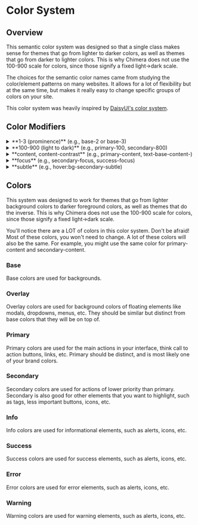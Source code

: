 
# Color System

## Overview

This semantic color system was designed so that a single class makes sense for themes that go from lighter to darker colors, as well as themes that go from darker to lighter colors. This is why Chimera does not use the 100-900 scale for colors, since those signify a fixed light->dark scale.

The choices for the semantic color names came from studying the color/element patterns on many websites. It allows for a lot of flexibility but at the same time, but makes it really easy to change specific groups of colors on your site.

This color system was heavily inspired by [DaisyUI's color system](https://daisyui.com/docs/colors).

## Color Modifiers

<details>
  <summary>**1-3 (prominence)** (e.g., base-2 or base-3)</summary>
  
  1 being the most prominent color and 3 being least prominent color Used for backgrounds,
  text, or other elements where you need to create subtle contrast.

![Prominence Example](/prominence-example.png)

So why don't
we use 100-900 for these colors too? Let's say your background is base-100 and
a card on the background is base-200. This makes total sense in light mode,
where white is the background and a light grey layers on top of that. It no
longer makes sense if you want to switch to a dark mode where the background
is black and the card is supposed to be dark grey.

</details>

<details>
  <summary>**100-900 (light to dark)** (e.g., primary-100, secondary-800)</summary>
  100 is the lightest color and 900 is the darkest color. This is the scale that Tailwind uses for colors. The components in Chimera **do not** use these for default styles, but they are available for use from the default Tailwind theme. I suggest keeping these in your arsenal for when you really need to use a color that is not in the color system!

Fun thing I stumbled upon while researching, [this is the Tweet thread](https://twitter.com/adamwathan/status/920706866283364352?lang=en) Adam Wathan started when he was researching the same thing!

![100-900 Example](/100-900-example.png)
[From Tailwind's Customizing Colors](https://tailwindcss.com/docs/customizing-colors)

</details>
<details>
  <summary>**content, content-contrast** (e.g.,  primary-content, text-base-content-) </summary>
  This is used for text or other content that is on top of a background color.

The `-contrast` modifier is used when the content color does not provide enough contrast. For example, if primary-content is white and does not have enough contrast on a `bg-primary-subtle`. In this case, you would use `primary-content-contrast`. However, `-contrast` is not always needed. For example, if your warning, warning-focus, and warning-subtle are all yellows that would be better with dark text, you should set both `warning-content` and `warning-content-contrast` to the same color.

The content modifier can be used with either the prominence modifier or a contrast modifier. Examples:

- `primary-content`
- `primary-content-contrast`
- `primary-content-2`

![Content Example](/content-example.png)

</details>

<details>
  <summary>**focus** (e.g., secondary-focus, success-focus)</summary>
  Focus colors are used for elements like buttons, alerts, icons, etc. They are used
  when the element is focused or hovered.
</details>

<details>
  <summary>**subtle** (e.g., hover:bg-secondary-subtle)</summary>
  Subtle colors are used for elements like buttons, alerts, icons, etc. They are
  often used for background colors when the element is hovered or focused. ![Subtle
  Example](/subtle-example.png)
</details>

## Colors

This system was designed to work for themes that go from lighter background colors to darker foreground colors, as well as themes that do the inverse. This is why Chimera does not use the 100-900 scale for colors, since those signify a fixed light->dark scale.

You'll notice there are a LOT of colors in this color system. Don't be afraid! Most of these colors, you won't need to change. A lot of these colors will also be the same. For example, you might use the same color for primary-content and secondary-content.

### Base

Base colors are used for backgrounds.

<ColorTable colors={colorSystem.base} />

### Overlay

Overlay colors are used for background colors of floating elements like modals, dropdowns, menus, etc. They should be similar but distinct from base colors that they will be on top of.

<ColorTable colors={colorSystem.overlay} />

### Primary

Primary colors are used for the main actions in your interface, think call to action buttons, links, etc. Primary should be distinct, and is most likely one of your brand colors.

<ColorTable colors={colorSystem.primary} />

### Secondary

Secondary colors are used for actions of lower priority than primary. Secondary is also good for other elements that you want to highlight, such as tags, less important buttons, icons, etc.

<ColorTable colors={colorSystem.secondary} />

### Info

Info colors are used for informational elements, such as alerts, icons, etc.

<ColorTable colors={colorSystem.info} />

### Success

Success colors are used for success elements, such as alerts, icons, etc.

<ColorTable colors={colorSystem.success} />

### Error

Error colors are used for error elements, such as alerts, icons, etc.

<ColorTable colors={colorSystem.error} />

### Warning

Warning colors are used for warning elements, such as alerts, icons, etc.

<ColorTable colors={colorSystem.warning} />
